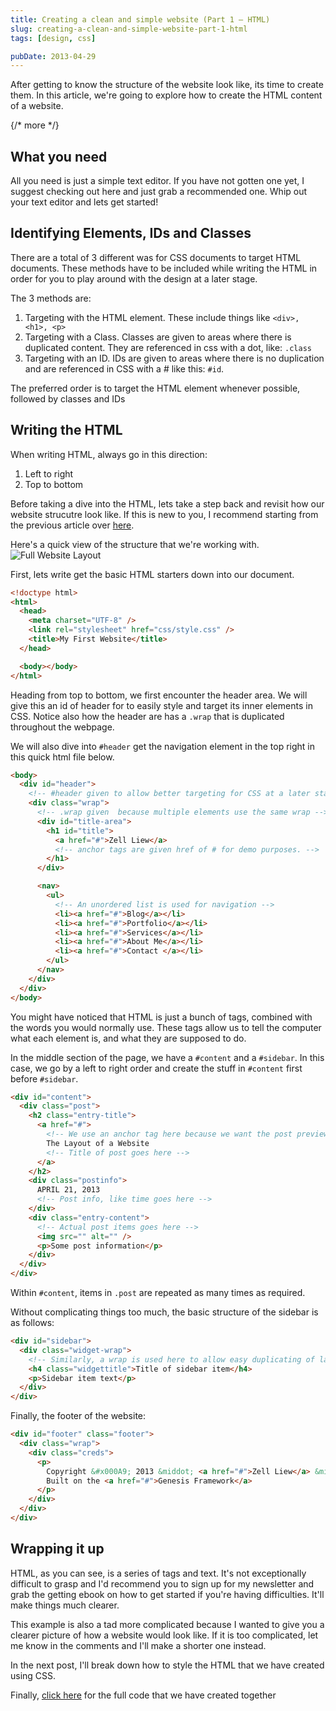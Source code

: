 ```yaml
---
title: Creating a clean and simple website (Part 1 – HTML)
slug: creating-a-clean-and-simple-website-part-1-html
tags: [design, css]

pubDate: 2013-04-29
---
```


After getting to know the structure of the website look like, its time to create them. In this article, we're going to explore how to create the HTML content of a website.

{/* more */}

## What you need

All you need is just a simple text editor. If you have not gotten one yet, I suggest checking out here and just grab a recommended one. Whip out your text editor and lets get started!

## Identifying Elements, IDs and Classes

There are a total of 3 different was for CSS documents to target HTML documents. These methods have to be included while writing the HTML in order for you to play around with the design at a later stage.

The 3 methods are:

1. Targeting with the HTML element. These include things like `<div>, <h1>, <p>`
2. Targeting with a Class. Classes are given to areas where there is duplicated content. They are referenced in css with a dot, like: `.class`
3. Targeting with an ID. IDs are given to areas where there is no duplication and are referenced in CSS with a # like this: `#id`.

The preferred order is to target the HTML element whenever possible, followed by classes and IDs

## Writing the HTML

When writing HTML, always go in this direction:

1. Left to right
2. Top to bottom

Before taking a dive into the HTML, lets take a step back and revisit how our website strucutre look like. If this is new to you, I recommend starting from the previous article over
[here][1].

Here's a quick view of the structure that we're working with.
![Full Website Layout][i1]

First, lets write get the basic HTML starters down into our document.

```html
<!doctype html>
<html>
  <head>
    <meta charset="UTF-8" />
    <link rel="stylesheet" href="css/style.css" />
    <title>My First Website</title>
  </head>

  <body></body>
</html>
```

Heading from top to bottom, we first encounter the header area. We will give this an id of header for to easily style and target its inner elements in CSS.
Notice also how the header are has a `.wrap` that is duplicated throughout the webpage.

We will also dive into `#header` get the navigation element in the top right in this quick html file below.

```html
<body>
  <div id="header">
    <!-- #header given to allow better targeting for CSS at a later stage  -->
    <div class="wrap">
      <!-- .wrap given  because multiple elements use the same wrap -->
      <div id="title-area">
        <h1 id="title">
          <a href="#">Zell Liew</a>
          <!-- anchor tags are given href of # for demo purposes. -->
        </h1>
      </div>

      <nav>
        <ul>
          <!-- An unordered list is used for navigation -->
          <li><a href="#">Blog</a></li>
          <li><a href="#">Portfolio</a></li>
          <li><a href="#">Services</a></li>
          <li><a href="#">About Me</a></li>
          <li><a href="#">Contact </a></li>
        </ul>
      </nav>
    </div>
  </div>
</body>
```

You might have noticed that HTML is just a bunch of tags, combined with the words you would normally use. These tags allow us to tell the computer what each element is, and what they are supposed to do.

In the middle section of the page, we have a `#content` and a `#sidebar`. In this case, we go by a left to right order and create the stuff in `#content` first before `#sidebar`.

```html
<div id="content">
  <div class="post">
    <h2 class="entry-title">
      <a href="#">
        <!-- We use an anchor tag here because we want the post preview to link to the post itself -->
        The Layout of a Website
        <!-- Title of post goes here -->
      </a>
    </h2>
    <div class="postinfo">
      APRIL 21, 2013
      <!-- Post info, like time goes here -->
    </div>
    <div class="entry-content">
      <!-- Actual post items goes here -->
      <img src="" alt="" />
      <p>Some post information</p>
    </div>
  </div>
</div>
```

Within `#content`, items in `.post` are repeated as many times as required.

Without complicating things too much, the basic structure of the sidebar is as follows:

```html
<div id="sidebar">
  <div class="widget-wrap">
    <!-- Similarly, a wrap is used here to allow easy duplicating of layouts in the sidebar -->
    <h4 class="widgettitle">Title of sidebar item</h4>
    <p>Sidebar item text</p>
  </div>
</div>
```

Finally, the footer of the website:

```html
<div id="footer" class="footer">
  <div class="wrap">
    <div class="creds">
      <p>
        Copyright &#x000A9; 2013 &middot; <a href="#">Zell Liew</a> &middot;
        Built on the <a href="#">Genesis Framework</a>
      </p>
    </div>
  </div>
</div>
```

## Wrapping it up

HTML, as you can see, is a series of tags and text. It's not exceptionally difficult to grasp and I'd recommend you to sign up for my newsletter and grab the getting ebook on how to get started if you're having difficulties. It'll make things much clearer.

This example is also a tad more complicated because I wanted to give you a clearer picture of how a website would look like. If it is too complicated, let me know in the comments and I'll make a shorter one instead.

In the next post, I'll break down how to style the HTML that we have created using CSS.

Finally, [click here][2] for the full code that we have created together

[i1]: /assets/2013/04/website.jpg 'Full Website Layout'
[1]: /blog/layouts-of-a-website 'Layout of your website'
[2]: /assets/2013/04/Website-HTML.html 'HTML Codes'
